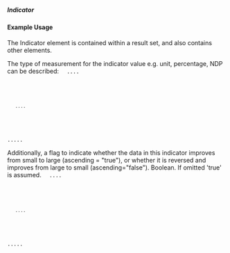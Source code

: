 ===== Indicator ===== 
{{for revison 1.02}}
==== Example Usage ====
The Indicator element is contained within a result set, and also contains other elements.

The type of measurement for the indicator value e.g. unit, percentage, NDP can be described:
<code xml>
<result>
....
    <indicator measure="NDP">
    ....
    </indicator>
.....
</result>    
</code>

Additionally, a flag to indicate whether the data in this indicator improves from small to large (ascending = "true"), or whether it is reversed and improves from large to small (ascending="false"). Boolean. If omitted 'true' is assumed.
<code xml>
<result>
....
    <indicator measure="NDP" ascending="true">
    ....
    </indicator>
.....
</result>    
</code>